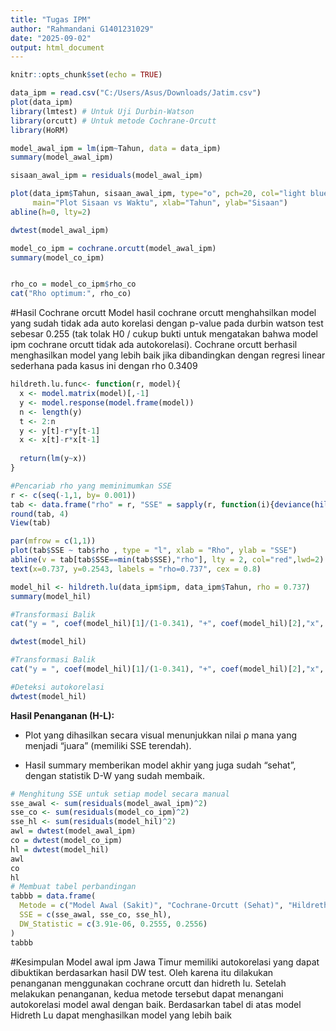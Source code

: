 ---
title: "Tugas IPM"
author: "Rahmandani G1401231029"
date: "2025-09-02"
output: html_document
---

```{r setup, include=FALSE}
knitr::opts_chunk$set(echo = TRUE)
```



```{r}
data_ipm = read.csv("C:/Users/Asus/Downloads/Jatim.csv")
plot(data_ipm)
library(lmtest) # Untuk Uji Durbin-Watson
library(orcutt) # Untuk metode Cochrane-Orcutt
library(HoRM) 
```
```{r}
model_awal_ipm = lm(ipm~Tahun, data = data_ipm)
summary(model_awal_ipm)

sisaan_awal_ipm = residuals(model_awal_ipm)

plot(data_ipm$Tahun, sisaan_awal_ipm, type="o", pch=20, col="light blue",
     main="Plot Sisaan vs Waktu", xlab="Tahun", ylab="Sisaan")
abline(h=0, lty=2)
```
```{r}
dwtest(model_awal_ipm)
```
```{r}
model_co_ipm = cochrane.orcutt(model_awal_ipm)
summary(model_co_ipm)


rho_co = model_co_ipm$rho_co
cat("Rho optimum:", rho_co)
```
#Hasil Cochrane orcutt
Model hasil cochrane orcutt menghahsilkan model yang sudah tidak ada auto korelasi dengan p-value pada durbin watson test sebesar 0.255 (tak tolak H0 /  cukup bukti untuk mengatakan bahwa model ipm cochrane orcutt tidak ada autokorelasi). Cochrane orcutt berhasil menghasilkan model yang lebih baik jika dibandingkan dengan regresi linear sederhana pada kasus ini dengan rho 0.3409


```{r}
hildreth.lu.func<- function(r, model){
  x <- model.matrix(model)[,-1]
  y <- model.response(model.frame(model))
  n <- length(y)
  t <- 2:n
  y <- y[t]-r*y[t-1]
  x <- x[t]-r*x[t-1]
  
  return(lm(y~x))
}

#Pencariab rho yang meminimumkan SSE
r <- c(seq(-1,1, by= 0.001))
tab <- data.frame("rho" = r, "SSE" = sapply(r, function(i){deviance(hildreth.lu.func(i, model_awal_ipm))}))
round(tab, 4)
View(tab)
```
```{r}
par(mfrow = c(1,1))
plot(tab$SSE ~ tab$rho , type = "l", xlab = "Rho", ylab = "SSE")
abline(v = tab[tab$SSE==min(tab$SSE),"rho"], lty = 2, col="red",lwd=2)
text(x=0.737, y=0.2543, labels = "rho=0.737", cex = 0.8)
```
```{r}
model_hil <- hildreth.lu(data_ipm$ipm, data_ipm$Tahun, rho = 0.737)
summary(model_hil)
```

```{r}
#Transformasi Balik
cat("y = ", coef(model_hil)[1]/(1-0.341), "+", coef(model_hil)[2],"x", sep = "")
```
```{r}
dwtest(model_hil)
```

```{r}
#Transformasi Balik
cat("y = ", coef(model_hil)[1]/(1-0.341), "+", coef(model_hil)[2],"x", sep = "")
```
```{r}
#Deteksi autokorelasi
dwtest(model_hil)
```

**Hasil Penanganan (H-L):**

-   Plot yang dihasilkan secara visual menunjukkan nilai ρ mana yang menjadi "juara" (memiliki SSE terendah).

-   Hasil summary memberikan model akhir yang juga sudah "sehat", dengan statistik D-W yang sudah membaik.



```{r}
# Menghitung SSE untuk setiap model secara manual
sse_awal <- sum(residuals(model_awal_ipm)^2)
sse_co <- sum(residuals(model_co_ipm)^2)
sse_hl <- sum(residuals(model_hil)^2)
awl = dwtest(model_awal_ipm)
co = dwtest(model_co_ipm)
hl = dwtest(model_hil)
awl
co
hl
# Membuat tabel perbandingan
tabbb = data.frame(
  Metode = c("Model Awal (Sakit)", "Cochrane-Orcutt (Sehat)", "Hildreth-Lu (Sehat)"),
  SSE = c(sse_awal, sse_co, sse_hl),
  DW_Statistic = c(3.91e-06, 0.2555, 0.2556)
)
tabbb
```
#Kesimpulan
Model awal ipm Jawa Timur memiliki autokorelasi yang dapat dibuktikan berdasarkan hasil DW test. Oleh karena itu dilakukan penanganan menggunakan cochrane orcutt dan hidreth lu. Setelah melakukan penanganan, kedua metode tersebut dapat menangani autokorelasi model awal dengan baik. Berdasarkan tabel di atas model Hidreth Lu dapat menghasilkan model yang lebih baik

